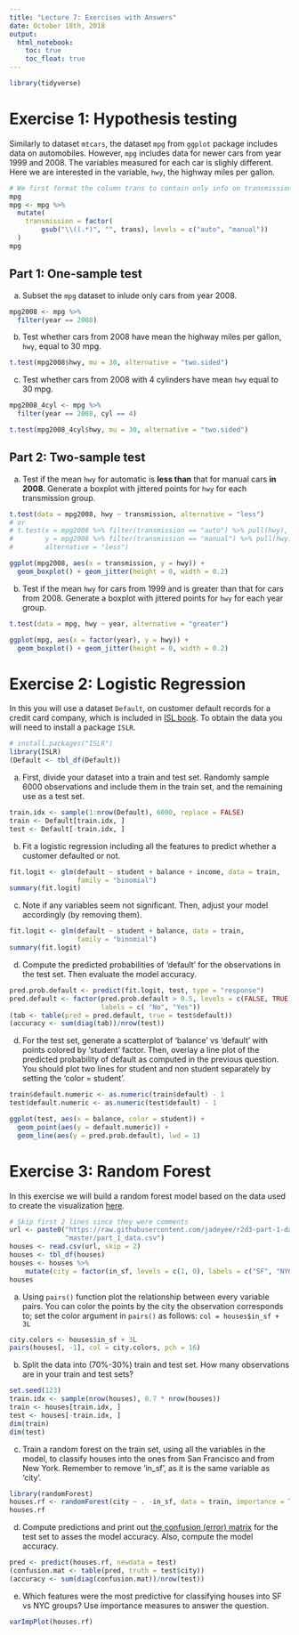 ```yaml
---
title: "Lecture 7: Exercises with Answers"
date: October 18th, 2018
output: 
  html_notebook:
    toc: true
    toc_float: true
---
```


```r
library(tidyverse)
```


# Exercise 1: Hypothesis testing

Similarly to dataset `mtcars`, the dataset `mpg` from `ggplot` package 
includes data on automobiles. However, `mpg` includes data for newer
cars from year 1999 and 2008. The variables measured for each car is slighly 
different. Here we are interested in the variable, `hwy`, the highway miles per 
gallon.


```r
# We first format the column trans to contain only info on transmission auto/manual
mpg
mpg <- mpg %>% 
  mutate(
    transmission = factor(
        gsub("\\((.*)", "", trans), levels = c("auto", "manual"))
  )
mpg
```

## Part 1: One-sample test

a. Subset the `mpg` dataset to inlude only cars from  year 2008.

```r
mpg2008 <- mpg %>% 
  filter(year == 2008)
```

b. Test whether cars from 2008 have mean the highway miles per gallon, `hwy`, 
equal to 30 mpg.

```r
t.test(mpg2008$hwy, mu = 30, alternative = "two.sided")
```

c. Test whether cars from 2008 with 4 cylinders have mean `hwy` equal to 30 mpg.

```r
mpg2008_4cyl <- mpg %>% 
  filter(year == 2008, cyl == 4)

t.test(mpg2008_4cyl$hwy, mu = 30, alternative = "two.sided")
```

## Part 2: Two-sample test

a. Test if the mean `hwy` for automatic is **less than** that for manual cars
**in 2008**. Generate a boxplot with jittered points for `hwy` for each 
transmission group.

```r
t.test(data = mpg2008, hwy ~ transmission, alternative = "less")
# or
# t.test(x = mpg2008 %>% filter(transmission == "auto") %>% pull(hwy),
#        y = mpg2008 %>% filter(transmission == "manual") %>% pull(hwy), 
#        alternative = "less")
```

```r
ggplot(mpg2008, aes(x = transmission, y = hwy)) +
  geom_boxplot() + geom_jitter(height = 0, width = 0.2)
```

b. Test if the mean `hwy` for cars from 1999 and is greater than that for
cars from 2008. Generate a boxplot with jittered points
for `hwy` for each year group.

```r
t.test(data = mpg, hwy ~ year, alternative = "greater")
```

```r
ggplot(mpg, aes(x = factor(year), y = hwy)) +
  geom_boxplot() + geom_jitter(height = 0, width = 0.2)
```



# Exercise 2: Logistic Regression

In this you will use a dataset `Default`, on customer default records for 
a credit card company, which is included in [ISL book](www.statlearning.com). 
To obtain the data you will need to install a package `ISLR`.

```r
# install.packages("ISLR")
library(ISLR)
(Default <- tbl_df(Default))
```


a. First, divide your dataset into a train and test set. Randomly sample
6000 observations and include them in the train set, and the remaining use
as a test set.

```r
train.idx <- sample(1:nrow(Default), 6000, replace = FALSE)
train <- Default[train.idx, ]
test <- Default[-train.idx, ]
```

b. Fit a logistic regression including all the features to predict
whether a customer defaulted or not.

```r
fit.logit <- glm(default ~ student + balance + income, data = train, 
                 family = "binomial")
summary(fit.logit)
```

c. Note if any variables seem not significant. Then, adjust your model
accordingly (by removing them).

```r
fit.logit <- glm(default ~ student + balance, data = train, 
                 family = "binomial")
summary(fit.logit)
```

d. Compute the predicted probabilities of 'default' for the observations
in the test set. Then evaluate the model accuracy.

```r
pred.prob.default <- predict(fit.logit, test, type = "response")
pred.default <- factor(pred.prob.default > 0.5, levels = c(FALSE, TRUE),
                       labels = c( "No", "Yes"))
(tab <- table(pred = pred.default, true = test$default))
(accuracy <- sum(diag(tab))/nrow(test))
```


d. For the test set, generate a scatterplot of 'balance' vs 'default' 
with points colored by 'student' factor. Then, overlay a line plot 
of the predicted probability of default as computed in the previous question.
You should plot two lines for student and non student separately by setting 
the 'color = student'.


```r
train$default.numeric <- as.numeric(train$default) - 1
test$default.numeric <- as.numeric(test$default) - 1

ggplot(test, aes(x = balance, color = student)) +
  geom_point(aes(y = default.numeric)) + 
  geom_line(aes(y = pred.prob.default), lwd = 1)
```




# Exercise 3: Random Forest

In this exercise we will build a random forest model based
on the data used to create the visualization [here](http://www.r2d3.us/visual-intro-to-machine-learning-part-1/).

```r
# Skip first 2 lines since they were comments
url <- paste0("https://raw.githubusercontent.com/jadeyee/r2d3-part-1-data/",
              "master/part_1_data.csv")
houses <- read.csv(url, skip = 2)
houses <- tbl_df(houses)
houses <- houses %>%
    mutate(city = factor(in_sf, levels = c(1, 0), labels = c("SF", "NYC")))
houses 
```

a. Using `pairs()` function plot the relationship between every variable pairs.
You can color the points by the city the observation corresponds to; set the color argument 
in `pairs()` as follows: `col = houses$in_sf + 3L` 

```r
city.colors <- houses$in_sf + 3L
pairs(houses[, -1], col = city.colors, pch = 16)
```

b. Split the data into (70%-30%) train and test set.
How many observations are in your train and test sets?


```r
set.seed(123)
train.idx <- sample(nrow(houses), 0.7 * nrow(houses))
train <- houses[train.idx, ]
test <- houses[-train.idx, ]
dim(train)
dim(test)
```

c. Train a random forest on the train set, using all the variables in the model,
to classify houses into the ones from San Francisco and from New York.
Remember to remove 'in_sf', as it is the same variable as 'city'. 

```r
library(randomForest)
houses.rf <- randomForest(city ~ . -in_sf, data = train, importance = TRUE, proximity = TRUE)
houses.rf
```

d. Compute predictions and print out 
[the confusion (error) matrix](https://en.wikipedia.org/wiki/Confusion_matrix)
for the test set to asses the model accuracy. Also, compute the model 
accuracy.

```r
pred <- predict(houses.rf, newdata = test)
(confusion.mat <- table(pred, truth = test$city))
(accuracy <- sum(diag(confusion.mat))/nrow(test))
```

e. Which features were the most predictive for classifying houses into SF vs NYC groups?
Use importance measures to answer the question.

```r
varImpPlot(houses.rf)
```






